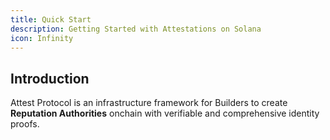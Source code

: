 ```yaml
---
title: Quick Start
description: Getting Started with Attestations on Solana
icon: Infinity
---
```



## Introduction

Attest Protocol is an infrastructure framework for Builders to create **Reputation Authorities** onchain with verifiable and comprehensive identity proofs. 

<Cards>
  <Card
    href="/docs/solana"
    title="Use Cases"
    description="Learn how attestations can be helpful"
  />
  <Card
    href="/docs/solana"
    title="Guides"
    description="Learn how to implement attestations"
  />
</Cards>
